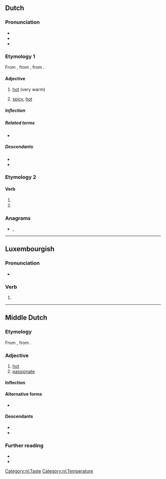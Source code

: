 {{also|Heet|-heet}}
==Dutch==

===Pronunciation===
* {{IPA|nl|/ɦeːt/}}
* {{hyphenation|nl|heet}}
* {{rhymes|nl|eːt}}

===Etymology 1===
From {{inh|nl|dum|hêet}}, from {{inh|nl|odt|*hēt}}, from {{inh|nl|gem-pro|*haitaz}}.

====Adjective====
{{nl-adj|heter}}

# [[hot]] (very warm)
#: {{ant|nl|koud|koel}}
# [[spicy]], [[hot]]

=====Inflection=====
{{nl-decl-adj|hete}}

=====Related terms=====
* {{l|nl|hitte}}

=====Descendants=====
* {{desc|brc|hete}}
* {{desc|dcr|heet}}

===Etymology 2===
{{nonlemma}}

====Verb====
{{head|nl|verb form}}

# {{nl-verb form of|p=123|n=sg|t=pres|m=ind|heten}}
# {{nl-verb form of|m=imp|heten}}

===Anagrams===
* {{l|nl|hete}}, {{l|nl|thee}}

[[Category:nl:Taste]]
[[Category:nl:Temperature]]

----

==Luxembourgish==

===Pronunciation===
* {{IPA|lb|/heːt/}}

===Verb===
{{head|lb|verb form}}

# {{inflection of|lb|haen||3|s|pres|ind}}

----

==Middle Dutch==

===Etymology===
From {{inh|dum|odt|*hēt}}, from {{inh|dum|gem-pro|*haitaz}}.

===Adjective===
{{dum-adj|head=hêet}}

# [[hot]]
# [[passionate]]

====Inflection====
{{rfinfl|dum|adjective}}

====Alternative forms====
* {{l|dum|heit}}

====Descendants====
* {{desc|nl|heet}}
* {{desc|li|heit}}

===Further reading===
* {{R:VMNW|ID84172|II}}
* {{R:MNW|16254|VI}}